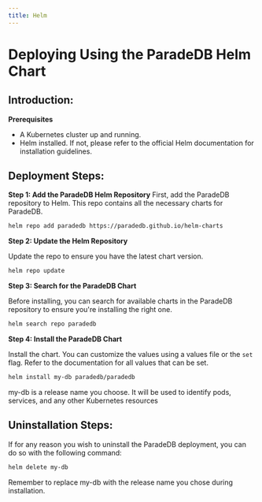 ```yaml
---
title: Helm
---
```


# Deploying Using the ParadeDB Helm Chart

## Introduction:

**Prerequisites**
- A Kubernetes cluster up and running.
- Helm installed. If not, please refer to the official Helm documentation for installation guidelines.

## Deployment Steps:

**Step 1: Add the ParadeDB Helm Repository**
First, add the ParadeDB repository to Helm. This repo contains all the necessary charts for ParadeDB.

```bash
helm repo add paradedb https://paradedb.github.io/helm-charts
```

**Step 2: Update the Helm Repository**

Update the repo to ensure you have the latest chart version.

```bash
helm repo update
```

**Step 3: Search for the ParadeDB Chart**

Before installing, you can search for available charts in the ParadeDB repository to ensure you're installing the right one.

```bash
helm search repo paradedb
```

**Step 4: Install the ParadeDB Chart**

Install the chart. You can customize the values using a values file or the `set` flag. Refer to the documentation for all values that can be set.

```bash
helm install my-db paradedb/paradedb
```

<Note>my-db is a release name you choose. It will be used to identify pods, services, and any other Kubernetes resources</Note>

## Uninstallation Steps:

If for any reason you wish to uninstall the ParadeDB deployment, you can do so with the following command:

```bash
helm delete my-db
```

Remember to replace my-db with the release name you chose during installation.